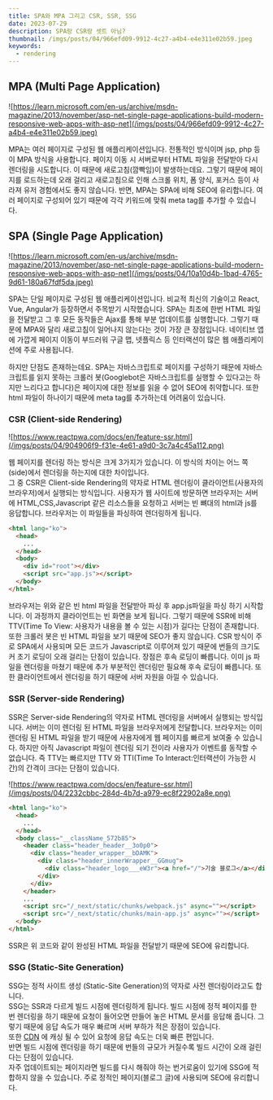 ```yaml
---
title: SPA와 MPA 그리고 CSR, SSR, SSG
date: 2023-07-29
description: SPA랑 CSR랑 셋트 아님?
thumbnail: /imgs/posts/04/966efd09-9912-4c27-a4b4-e4e311e02b59.jpeg
keywords:
  - rendering
---
```


## MPA (Multi Page Application)

![https://learn.microsoft.com/en-us/archive/msdn-magazine/2013/november/asp-net-single-page-applications-build-modern-responsive-web-apps-with-asp-net](/imgs/posts/04/966efd09-9912-4c27-a4b4-e4e311e02b59.jpeg)

MPA는 여러 페이지로 구성된 웹 애플리케이션입니다. 전통적인 방식이며 jsp, php 등이 MPA 방식을 사용합니다. 페이지 이동 시 서버로부터 HTML 파일을 전달받아 다시 렌더링을 시도합니다. 이 때문에 새로고침(깜빡임)이 발생하는데요. 그렇기 때문에 페이지를 로드하는데 오래 걸리고 새로고침으로 인해 스크롤 위치, 폼 양식, 포커스 등이 사라져 유저 경험에서도 좋지 않습니다. 반면, MPA는 SPA에 비해 SEO에 유리합니다. 여러 페이지로 구성되어 있기 때문에 각각 키워드에 맞춰 meta tag를 추가할 수 있습니다.

## SPA (Single Page Application)

![https://learn.microsoft.com/en-us/archive/msdn-magazine/2013/november/asp-net-single-page-applications-build-modern-responsive-web-apps-with-asp-net](/imgs/posts/04/10a10d4b-1bad-4765-9d61-180a67fdf5da.jpeg)

SPA는 단일 페이지로 구성된 웹 애플리케이션입니다. 비교적 최신의 기술이고 React, Vue, Angular가 등장하면서 주목받기 시작했습니다. SPA는 최초에 한번 HTML 파일을 전달받고 그 후 모든 동작들은 Ajax를 통해 부분 업데이트를 실행합니다. 그렇기 때문에 MPA와 달리 새로고침이 일어나지 않는다는 것이 가장 큰 장점입니다. 네이티브 앱에 가깝게 페이지 이동이 부드러워 구글 맵, 넷플릭스 등 인터랙션이 많은 웹 애플리케이션에 주로 사용됩니다.

하지만 단점도 존재하는데요. SPA는 자바스크립트로 페이지를 구성하기 때문에 자바스크립트를 읽지 못하는 크롤러 봇(Googlebot은 자바스크립트를 실행할 수 있다고는 하지만 느리다고 합니다)은 페이지에 대한 정보를 읽을 수 없어 SEO에 취약합니다. 또한 html 파일이 하나이기 때문에 meta tag를 추가하는데 어려움이 있습니다.

### CSR (Client-side Rendering)

![https://www.reactpwa.com/docs/en/feature-ssr.html](/imgs/posts/04/904906f9-f31e-4e61-a9d0-3c7a4c45a112.png)

웹 페이지를 렌더링 하는 방식은 크게 3가지가 있습니다. 이 방식의 차이는 어느 쪽(side)에서 렌더링을 하는지에 대한 차이입니다.<br/>
그 중 CSR은 Client-side Rendering의 약자로 HTML 렌더링이 클라이언트(사용자의 브라우저)에서 실행되는 방식입니다.
사용자가 웹 사이트에 방문하면 브라우저는 서버에 HTML,CSS,Javascript 같은 리소스들을 요청하고 서버는 빈 뼈대의 html과 js를 응답합니다. 브라우저는 이 파일들을 파싱하여 렌더링하게 됩니다.

```html {6}
<html lang="ko">
  <head>
    ...
  </head>
  <body>
    <div id="root"></div>
    <script src="app.js"></script>
  </body>
</html>
```

브라우저는 위와 같은 빈 html 파일을 전달받아 파싱 후 app.js파일을 파싱 하기 시작합니다. 이 과정까지 클라이언트는 빈 화면을 보게 됩니다. 그렇기 때문에 SSR에 비해 TTV(Time To View: 사용자가 내용을 볼 수 있는 시점)가 길다는 단점이 존재합니다. 또한 크롤러 봇은 빈 HTML 파일을 보기 때문에 SEO가 좋지 않습니다. CSR 방식이 주로 SPA에서 사용되며 모든 코드가 Javascript로 이루어져 있기 때문에 번들의 크기도 커 초기 로딩이 오래 걸리는 단점이 있습니다.
장점은 후속 로딩이 빠릅니다. 이미 js 파일을 렌더링을 마쳤기 때문에 추가 부분적인 렌더링만 필요해 후속 로딩이 빠릅니다. 또한 클라이언트에서 렌더링을 하기 때문에 서버 자원을 아낄 수 있습니다.

### SSR (Server-side Rendering)

SSR은 Server-side Rendering의 약자로 HTML 렌더링을 서버에서 실행되는 방식입니다. 서버는 이미 렌더링 된 HTML 파일을 브라우저에게 전달합니다. 브라우저는 이미 렌더링 된 HTML 파일을 받기 때문에 사용자에게 웹 페이지를 빠르게 보여줄 수 있습니다. 하지만 아직 Javascript 파일이 렌더링 되기 전이라 사용자가 이벤트를 동작할 수 없습니다. 즉 TTV는 빠르지만 TTV 와 TTI(Time To Interact:인터랙션이 가능한 시간)의 간격이 크다는 단점이 있습니다.

![https://www.reactpwa.com/docs/en/feature-ssr.html](/imgs/posts/04/2232cbbc-284d-4b7d-a979-ec8f22902a8e.png)

```html {6-13}
<html lang="ko">
  <head>
    ...
  </head>
  <body class="__className_572b85">
    <header class="header_header__3o0p0">
      <div class="header_wrapper__bDAMK">
        <div class="header_innerWrapper__GGmug">
          <div class="header_logo___eW3r"><a href="/">기술 블로그</a></div>
        </div>
      </div>
    </header>
    ...
    <script src="/_next/static/chunks/webpack.js" async=""></script>
    <script src="/_next/static/chunks/main-app.js" async=""></script>
  </body>
</html>
```

SSR은 위 코드와 같이 완성된 HTML 파일을 전달받기 때문에 SEO에 유리합니다.

### SSG (Static-Site Generation)

SSG는 정적 사이트 생성 (Static-Site Generation)의 약자로 사전 렌더링이라고도 합니다.<br/>
SSG는 SSR과 다르게 빌드 시점에 렌더링하게 됩니다.
빌드 시점에 정적 페이지를 한 번 렌더링을 하기 때문에 요청이 들어오면 만들어 놓은 HTML 문서를 응답해 줍니다.
그렇기 때문에 응답 속도가 매우 빠르며 서버 부하가 적은 장점이 있습니다.<br/>
또한 [CDN](/cdn-content-delivery-network-%EC%9D%B4%EB%9E%80-) 에 캐싱 될 수 있어 요청에 응답 속도는 더욱 빠른 편입니다.<br/>
반면 빌드 시점에 렌더링을 하기 때문에 번들의 규모가 커질수록 빌드 시간이 오래 걸린다는 단점이 있습니다.<br/>
자주 업데이트되는 페이지라면 빌드를 다시 해줘야 하는 번거로움이 있기에 SSG에 적합하지 않을 수 있습니다. 주로 정적인 페이지(블로그 글)에 사용되며 SEO에 유리합니다.
